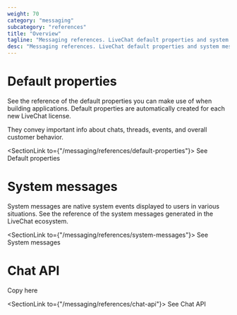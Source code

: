 ```yaml
---
weight: 70
category: "messaging"
subcategory: "references"
title: "Overview"
tagline: "Messaging references. LiveChat default properties and system messages."
desc: "Messaging references. LiveChat default properties and system messages."
---
```


# Default properties

See the reference of the default properties you can make use of when building applications. Default properties are automatically created for each new LiveChat license.

They convey important info about chats, threads, events, and overall customer behavior.

<SectionLink to={"/messaging/references/default-properties"}>
  See Default properties
</SectionLink>

# System messages

System messages are native system events displayed to users in various situations. See the reference of the system messages generated in the LiveChat ecosystem.

<SectionLink to={"/messaging/references/system-messages"}>
  See System messages
</SectionLink>

# Chat API

Copy here

<SectionLink to={"/messaging/references/chat-api"}>
  See Chat API
</SectionLink>
